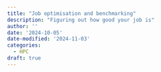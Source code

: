 ```yaml
---
title: "Job optimisation and benchmarking"
description: "Figuring out how good your job is"
author: ''
date: '2024-10-05'
date-modified: '2024-11-03'
categories: 
  - HPC
draft: true
---
```

